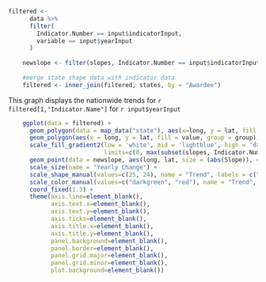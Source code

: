 ```r
filtered <-
      data %>%
      filter(
        Indicator.Number == input$indicatorInput,
        variable == input$yearInput
      )
    
    newslope <- filter(slopes, Indicator.Number == input$indicatorInput)
    
    #merge state shape data with indicator data
    filtered <- inner_join(filtered, states, by = "Awardee")
```

This graph displays the nationwide trends for `r filtered[1,"Indicator.Name"]` for `r input$yearInput`

```r
    
    ggplot(data = filtered) + 
      geom_polygon(data = map_data("state"), aes(x=long, y = lat, fill = value, group = group), fill = "grey", color = "white") +
      geom_polygon(aes(x = long, y = lat, fill = value, group = group), color = "grey40") + 
      scale_fill_gradient2(low = 'white', mid = 'lightblue', high = 'darkblue', name = paste(input$yearInput[1],"Value"), 
                           limits=c(0, max(subset(slopes, Indicator.Number == input$indicatorInput)$value))) +
      geom_point(data = newslope, aes(long, lat, size = (abs(Slope)), color = sign, shape = sign), fill = "white") +
      scale_size(name = "Yearly Change") +
      scale_shape_manual(values=c(25, 24), name = "Trend", labels = c("Getting Better","Getting Worse")) +
      scale_color_manual(values=c("darkgreen", "red"), name = "Trend", labels = c("Getting Better","Getting Worse")) +
      coord_fixed(1.3) +
      theme(axis.line=element_blank(),
            axis.text.x=element_blank(),
            axis.text.y=element_blank(),
            axis.ticks=element_blank(),
            axis.title.x=element_blank(),
            axis.title.y=element_blank(),
            panel.background=element_blank(),
            panel.border=element_blank(),
            panel.grid.major=element_blank(),
            panel.grid.minor=element_blank(),
            plot.background=element_blank())
    
    
```
